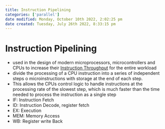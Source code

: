 ```yaml
---
title: Instruction Pipelining
categories: ['parallel']
date modified: Monday, October 10th 2022, 2:02:25 pm
date created: Tuesday, July 26th 2022, 8:33:15 pm
---
```


# Instruction Pipelining
- used in the design of modern microprocessors, microcontrollers and CPUs to increase their [Instruction Throughput](Instruction%20Throughput.qmd) for the entire workload
- divide the processing of a CPU instruction into a series of independent steps o microinstructions with storage at the end of each step.
- This allows the CPUs control logic to handle instructions at the processing rate of the slowest step, which is much faster than the time needed to process the instruction as a single step
- IF: Instruction Fetch
- ID: Instruction Decode, register fetch
- EX: Execution
- MEM: Memory Access
- WB: Register write Back



